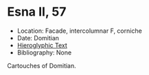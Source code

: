 # Esna II, 57 {-}

<style>
  .col2 {
    columns: 2 300px;         /* number of columns and width in pixels*/
    -webkit-columns: 2 300px; /* chrome, safari */
    -moz-columns: 2 300px;    /* firefox */
    -webkit-column-break-inside: avoid;
    -page-break-inside: avoid;
    -break-inside: avoid;
  }

</style>


- Location: Facade, intercolumnar F, corniche
- Date: Domitian
- [Hieroglyphic Text](https://www.ifao.egnet.net/uploads/publications/enligne/Temples-Esna002.pdf#page=199){target="_blank"}
- Bibliography: None

Cartouches of Domitian.